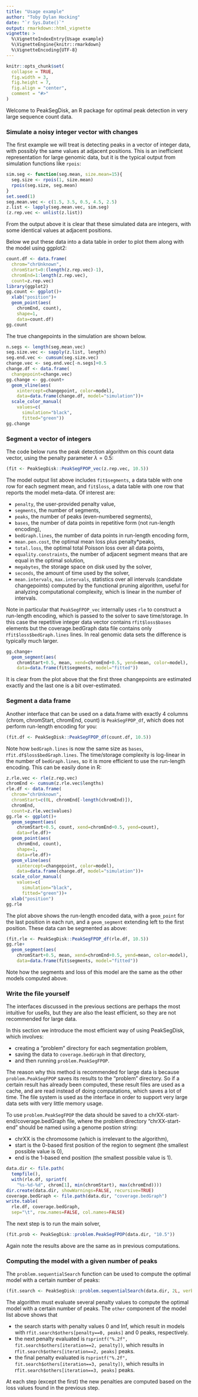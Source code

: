 ```yaml
---
title: "Usage example"
author: "Toby Dylan Hocking"
date: "`r Sys.Date()`"
output: rmarkdown::html_vignette
vignette: >
  %\VignetteIndexEntry{Usage example}
  %\VignetteEngine{knitr::rmarkdown}
  %\VignetteEncoding{UTF-8}
---
```


```r
knitr::opts_chunk$set(
  collapse = TRUE,
  fig.width = 3,
  fig.height = 7,
  fig.align = "center",
  comment = "#>"
)
```

Welcome to PeakSegDisk, an R package for optimal peak
detection in very large sequence count data. 

### Simulate a noisy integer vector with changes

The first example we will treat is detecting peaks in a vector of
integer data, with possibly the same values at adjacent
positions. This is an inefficient representation for large genomic
data, but it is the typical output from simulation functions like
`rpois`:

```r
sim.seg <- function(seg.mean, size.mean=15){
  seg.size <- rpois(1, size.mean)
  rpois(seg.size, seg.mean)
}
set.seed(1)
seg.mean.vec <- c(1.5, 3.5, 0.5, 4.5, 2.5)
z.list <- lapply(seg.mean.vec, sim.seg)
(z.rep.vec <- unlist(z.list))
```

From the output above it is clear that these simulated data are
integers, with some identical values at adjacent positions. 

Below we put these data into a data table in order to plot them along
with the model using ggplot2:

```r
count.df <- data.frame(
  chrom="chrUnknown",
  chromStart=0:(length(z.rep.vec)-1),
  chromEnd=1:length(z.rep.vec),
  count=z.rep.vec)
library(ggplot2)
gg.count <- ggplot()+
  xlab("position")+
  geom_point(aes(
    chromEnd, count),
    shape=1,
    data=count.df)
gg.count
```

The true changepoints in the simulation are shown below.

```r
n.segs <- length(seg.mean.vec)
seg.size.vec <- sapply(z.list, length)
seg.end.vec <- cumsum(seg.size.vec)
change.vec <- seg.end.vec[-n.segs]+0.5
change.df <- data.frame(
  changepoint=change.vec)
gg.change <- gg.count+
  geom_vline(aes(
    xintercept=changepoint, color=model),
    data=data.frame(change.df, model="simulation"))+
  scale_color_manual(
    values=c(
      simulation="black",
      fitted="green"))
gg.change
```

### Segment a vector of integers

The code below runs the peak detection algorithm on this count data
vector, using the penalty parameter $\lambda = 0.5$:

```r
(fit <- PeakSegDisk::PeakSegFPOP_vec(z.rep.vec, 10.5))
```

The model output list above includes `fit$segments`, a data table with
one row for each segment mean, and `fit$loss`, a data table with one
row that reports the model meta-data. Of interest are:

* `penalty`, the user-provided penalty value,
* `segments`, the number of segments,
* `peaks`, the number of peaks (even-numbered segments),
* `bases`, the number of data points in repetitive form (not run-length encoding),
* `bedGraph.lines`, the number of data points in run-length encoding form,
* `mean.pen.cost`, the optimal mean loss plus penalty*peaks,
* `total.loss`, the optimal total Poisson loss over all data points, 
* `equality.constraints`, the number of adjacent segment means that are equal in the optimal solution,
* `megabytes`, the storage space on disk used by the solver,
* `seconds`, the amount of time used by the solver,
* `mean.intervals`, `max.intervals`, statistics over all intervals
  (candidate changepoints) computed by the functional pruning
  algorithm, useful for analyzing computational complexity, which is
  linear in the number of intervals.
  
Note in particular that `PeakSegFPOP_vec` internally uses `rle` to
construct a run-length encoding, which is passed to the solver to save
time/storage. In this case the repetitive integer data vector contains
r`fit$loss$bases` elements but the coverage.bedGraph data file
contains only r`fit$loss$bedGraph.lines` lines. In real genomic data
sets the difference is typically much larger.

```r
gg.change+
  geom_segment(aes(
    chromStart+0.5, mean, xend=chromEnd+0.5, yend=mean, color=model),
    data=data.frame(fit$segments, model="fitted"))
```

It is clear from the plot above that the first three changepoints are
estimated exactly and the last one is a bit over-estimated.

### Segment a data frame

Another interface that can be used on a data.frame with exactly 4
columns (chrom, chromStart, chromEnd, count) is `PeakSegFPOP_df`,
which does not perform run-length encoding for you:

```r
(fit.df <- PeakSegDisk::PeakSegFPOP_df(count.df, 10.5))
```

Note how `bedGraph.lines` is now the same size as `bases`,
r`fit.df$loss$bedGraph.lines`. The time/storage complexity is
log-linear in the number of `bedGraph.lines`, so it is more efficient
to use the run-length encoding. This can be easily done in R:

```r
z.rle.vec <- rle(z.rep.vec)
chromEnd <- cumsum(z.rle.vec$lengths)
rle.df <- data.frame(
  chrom="chrUnknown",
  chromStart=c(0L, chromEnd[-length(chromEnd)]),
  chromEnd,
  count=z.rle.vec$values)
gg.rle <- ggplot()+
  geom_segment(aes(
    chromStart+0.5, count, xend=chromEnd+0.5, yend=count),
    data=rle.df)+
  geom_point(aes(
    chromEnd, count),
    shape=1,
    data=rle.df)+
  geom_vline(aes(
    xintercept=changepoint, color=model),
    data=data.frame(change.df, model="simulation"))+
  scale_color_manual(
    values=c(
      simulation="black",
      fitted="green"))+
  xlab("position")
gg.rle
```

The plot above shows the run-length encoded data, with a `geom_point`
for the last position in each run, and a `geom_segment` extending left
to the first position. These data can be segmented as above:

```r
(fit.rle <- PeakSegDisk::PeakSegFPOP_df(rle.df, 10.5))
gg.rle+
  geom_segment(aes(
    chromStart+0.5, mean, xend=chromEnd+0.5, yend=mean, color=model),
    data=data.frame(fit$segments, model="fitted"))
```

Note how the segments and loss of this model are the same as the other
models computed above.

### Write the file yourself

The interfaces discussed in the previous sections are perhaps the most
intuitive for useRs, but they are also the least efficient, so they
are not recommended for large data. 

In this section we introduce the most efficient way of using PeakSegDisk, which involves:

* creating a "problem" directory for each segmentation problem,
* saving the data to `coverage.bedGraph` in that directory,
* and then running `problem.PeakSegFPOP`.

The reason why this method is recommended for large data is because
`problem.PeakSegFPOP` saves its results to the "problem" directory. So
if a certain result has already been computed, these result files are
used as a cache, and are read instead of doing computations, which
saves a lot of time. The file system is used as the interface in
order to support very large data sets with very little memory usage.

To use `problem.PeakSegFPOP` the data should be saved to a
chrXX-start-end/coverage.bedGraph file, where the problem directory
"chrXX-start-end" should be named using a genome postion string:

* chrXX is the chromosome (which is irrelevant to the algorithm),
* start is the 0-based first position of the region to segment (the smallest possible value is 0),
* end is the 1-based end position (the smallest possible value is 1).

```r
data.dir <- file.path(
  tempfile(),
  with(rle.df, sprintf(
    "%s-%d-%d", chrom[1], min(chromStart), max(chromEnd))))
dir.create(data.dir, showWarnings=FALSE, recursive=TRUE)
coverage.bedGraph <- file.path(data.dir, "coverage.bedGraph")
write.table(
  rle.df, coverage.bedGraph,
  sep="\t", row.names=FALSE, col.names=FALSE)
```

The next step is to run the main solver, 

```r
(fit.prob <- PeakSegDisk::problem.PeakSegFPOP(data.dir, "10.5"))
```

Again note the results above are the same as in previous computations.

### Computing the model with a given number of peaks

The `problem.sequentialSearch` function can be used to compute the
optimal model with a certain number of peaks:

```r
(fit.search <- PeakSegDisk::problem.sequentialSearch(data.dir, 2L, verbose=1))
```

The algorithm must evaluate several penalty values to compute the
optimal model with a certain number of peaks. The `other` component of
the model list above shows that

* the search starts with penalty values 0 and Inf, which result in models
  with r`fit.search$others[penalty==0, peaks]` and 0 peaks, respectively.
* the next penalty evaluated is r`sprintf("%.2f", fit.search$others[iteration==2, penalty])`, 
  which results in r`fit.search$others[iteration==2, peaks]` peaks.
* the final penalty evaluated is r`sprintf("%.2f", fit.search$others[iteration==3, penalty])`, 
  which results in r`fit.search$others[iteration==3, peaks]` peaks.
  
At each step (except the first) the new penalties are computed based
on the loss values found in the previous step.

